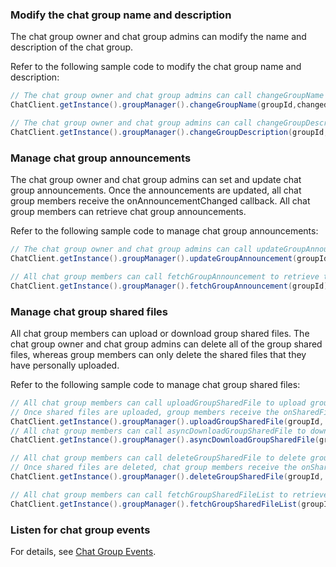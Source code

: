 <PlatformWrapper platform="android">

### Modify the chat group name and description

The chat group owner and chat group admins can modify the name and description of the chat group.

Refer to the following sample code to modify the chat group name and description: 

```java
// The chat group owner and chat group admins can call changeGroupName to modify the name of the chat group. The name length can be up to 128 characters.
ChatClient.getInstance().groupManager().changeGroupName(groupId,changedGroupName);

// The chat group owner and chat group admins can call changeGroupDescription to modify the description of the chat group. The description length can be up to 512 characters. 
ChatClient.getInstance().groupManager().changeGroupDescription(groupId,description);
```

### Manage chat group announcements

The chat group owner and chat group admins can set and update chat group announcements. Once the announcements are updated, all chat group members receive the onAnnouncementChanged callback. All chat group members can retrieve chat group announcements.

Refer to the following sample code to manage chat group announcements:

```java
// The chat group owner and chat group admins can call updateGroupAnnouncement to set or update the chat group announcements. The announcement length can be up to 512 characters.
ChatClient.getInstance().groupManager().updateGroupAnnouncement(groupId, announcement);

// All chat group members can call fetchGroupAnnouncement to retrieve the chat group announcements.
ChatClient.getInstance().groupManager().fetchGroupAnnouncement(groupId);
```

### Manage chat group shared files

All chat group members can upload or download group shared files. The chat group owner and chat group admins can delete all of the group shared files, whereas group members can only delete the shared files that they have personally uploaded.

Refer to the following sample code to manage chat group shared files:

```java
// All chat group members can call uploadGroupSharedFile to upload group shared files. The file size can be up to 10 MB.
// Once shared files are uploaded, group members receive the onSharedFileAdded callback.
ChatClient.getInstance().groupManager().uploadGroupSharedFile(groupId, filePath, callBack);
// All chat group members can call asyncDownloadGroupSharedFile to download group shared files.
ChatClient.getInstance().groupManager().asyncDownloadGroupSharedFile(groupId, fileId, savePath, callBack);

// All chat group members can call deleteGroupSharedFile to delete group shared files.
// Once shared files are deleted, chat group members receive the onSharedFileDeleted callback.
ChatClient.getInstance().groupManager().deleteGroupSharedFile(groupId, fileId);

// All chat group members can call fetchGroupSharedFileList to retrieve the list of shared files in the chat group.
ChatClient.getInstance().groupManager().fetchGroupSharedFileList(groupId, pageNum, pageSize);
```

### Listen for chat group events

For details, see [Chat Group Events](/manage-chat-groups#listen-for-chat-group-events).

</PlatformWrapper>